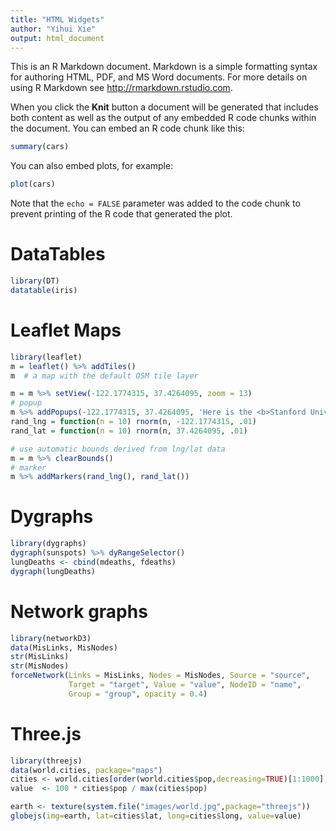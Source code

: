```yaml
---
title: "HTML Widgets"
author: "Yihui Xie"
output: html_document
---
```


This is an R Markdown document. Markdown is a simple formatting syntax for authoring HTML, PDF, and MS Word documents. For more details on using R Markdown see <http://rmarkdown.rstudio.com>.

When you click the **Knit** button a document will be generated that includes both content as well as the output of any embedded R code chunks within the document. You can embed an R code chunk like this:

```r
summary(cars)
```

You can also embed plots, for example:

```r
plot(cars)
```

Note that the `echo = FALSE` parameter was added to the code chunk to prevent printing of the R code that generated the plot.

# DataTables

```r
library(DT)
datatable(iris)
```

# Leaflet Maps

```r
library(leaflet)
m = leaflet() %>% addTiles()
m  # a map with the default OSM tile layer

m = m %>% setView(-122.1774315, 37.4264095, zoom = 13)
# popup
m %>% addPopups(-122.1774315, 37.4264095, 'Here is the <b>Stanford University</b>')
rand_lng = function(n = 10) rnorm(n, -122.1774315, .01)
rand_lat = function(n = 10) rnorm(n, 37.4264095, .01)

# use automatic bounds derived from lng/lat data
m = m %>% clearBounds()
# marker
m %>% addMarkers(rand_lng(), rand_lat())
```

# Dygraphs

```r
library(dygraphs)
dygraph(sunspots) %>% dyRangeSelector()
lungDeaths <- cbind(mdeaths, fdeaths)
dygraph(lungDeaths)
```

# Network graphs

```r
library(networkD3)
data(MisLinks, MisNodes)
str(MisLinks)
str(MisNodes)
forceNetwork(Links = MisLinks, Nodes = MisNodes, Source = "source",
             Target = "target", Value = "value", NodeID = "name",
             Group = "group", opacity = 0.4)
```

# Three.js

```r
library(threejs)
data(world.cities, package="maps")
cities <- world.cities[order(world.cities$pop,decreasing=TRUE)[1:1000],]
value  <- 100 * cities$pop / max(cities$pop)

earth <- texture(system.file("images/world.jpg",package="threejs"))
globejs(img=earth, lat=cities$lat, long=cities$long, value=value)
```
